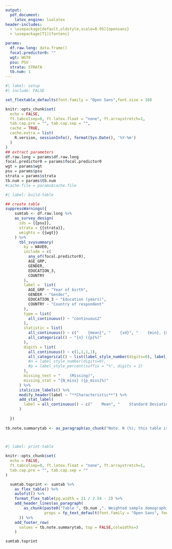 ```yaml
---
output:
  pdf_document:
    latex_engine: lualatex
header-includes:
  - \usepackage[default,oldstyle,scale=0.95]{opensans}
  - \usepackage[T1]{fontenc}

params: 
  df.raw.long: data.frame()
  focal.predictor0: ""
  wgt: WGT0
  psu: PSU
  strata: STRATA
  tb.num: 1
---
```


\pagestyle{empty}
\setmainfont{opensans}

```r
#| label: setup
#| include: FALSE

set_flextable_defaults(font.family = "Open Sans",font.size = 10)

knitr::opts_chunk$set(
  echo = FALSE,
  ft.tabcolsep=0, ft.latex.float = "none", ft.arraystretch=1,
  tab.cap.pre = "", tab.cap.sep = "",
  cache = TRUE,
  cache.extra = list(
    R.version, sessionInfo(), format(Sys.Date(), '%Y-%m')
  )
)
## extract parameters
df.raw.long = params$df.raw.long
focal.predictor0 = params$focal.predictor0
wgt = params$wgt
psu = params$psu
strata = params$strata
tb.num = params$tb.num
#cache.file = params$cache.file

```


```r
#| label: build-table

## create table
suppressWarnings({
    sumtab <- df.raw.long %>%
    as_survey_design(
      ids = {{psu}},
      strata = {{strata}},
      weights = {{wgt}}
    ) %>%
      tbl_svysummary(
        by = WAVE0,
        include = c(
          any_of(focal.predictor0),
          AGE_GRP,
          GENDER,
          EDUCATION_3,
          COUNTRY
        ),
        label =  list(
          AGE_GRP ~ "Year of birth",
          GENDER ~ "Gender",
          EDUCATION_3 ~ "Education (years)",
          COUNTRY ~ "Country of respondent"
        ),
        type = list(
          all_continuous() ~ "continuous2"
        ),
        statistic = list(
          all_continuous() ~ c("    {mean}", "    {sd}", "    {min}, {max}"),
          all_categorical() ~ "{n} ({p}%)"
        ),
        digits = list(
          all_continuous() ~ c(1,1,1,1),
          all_categorical() ~ list(label_style_number(digits=0), label_style_percent0(digits = 1))
          #n = label_style_number(digits=0),
          #p = label_style_percent(suffix = "%", digits = 2)
        ),
        missing_text = "    (Missing)",
        missing_stat = "{N_miss} ({p_miss}%)"
      ) %>%
      italicize_labels() %>%
      modify_header(label ~ "**Characteristic**") %>%
      add_stat_label(
        label = all_continuous() ~ c("    Mean", "    Standard Deviation", "    Min, Max")
      )
    
  })
  
tb.note.summarytab <- as_paragraph(as_chunk("Note. N (%); this table is based on non-imputed data; cumulative percentages for variables may not add up to 100% due to rounding; S.A.R., Special Administrative Region. Expanded summary tables of all demographic characteristics and outcome variables are provided the online supplement in Tables S1-2 aggregated over the full sample and Tables S9a-32a and S9b-32b are summary tables by country.", props = fp_text_default(font.family = "Open Sans", font.size = 9)))

  
```


 
```r
#| label: print-table

knitr::opts_chunk$set(
  echo = FALSE,
  ft.tabcolsep=0, ft.latex.float = "none", ft.arraystretch=1,
  tab.cap.pre = "", tab.cap.sep = ""
)

  sumtab.toprint <- sumtab %>%
    as_flex_table() %>%
    autofit() %>%
    format_flex_table(pg.width = 21 / 2.54 - 2) %>%
    add_header_lines(as_paragraph(
        as_chunk(paste0("Table ", tb.num ,". Weighted sample demographic summary statistics."),
                 props = fp_text_default(font.family = "Open Sans", font.size = 11))
      )) %>%
    add_footer_row(
      values = tb.note.summarytab, top = FALSE,colwidths=3
    )

sumtab.toprint

```
